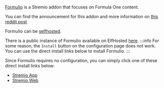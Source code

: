 [Formulio](https://github.com/TheRaceDirector/formuliodev/) is a Stremio addon that focuses on Formula One content. 

You can find the announcement for this addon and more information on [this reddit post](https://www.reddit.com/r/FormulaStremio/comments/1e753gq/formulio_addon_relaunch_guide/)

Formulio can be [selfhosted](https://github.com/TheRaceDirector/formuliodev/). 

There is a public instance of Formulio available on ElfHosted [here](https://formulio.elfhosted.com/). 
:::info
For some reason, the `Install` button on the configuration page does not work. You can use the direct install links below to install Formulio.
:::

Since Formulio requires no configuration, you can simply click one of these direct install links below: 

- [Stremio App](stremio://formulio.elfhosted.com/manifest.json)
- [Stremio Web](https://web.stremio.com/#/addons?addon=https://formulio.elfhosted.com/manifest.json)
